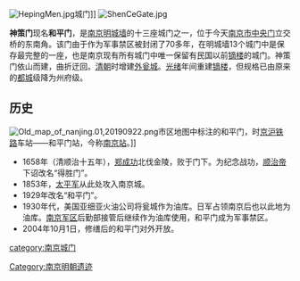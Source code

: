 {{文物保护单位
| 级别 = 全国
| 图片 = [[File:南京和平门神策门洞南侧看城门.jpg|250px]]
| 名称 = 南京城墙
| 编号 = 3－59
| 分类 = 古建筑
| 时代 = 明
| 所在 = [[江苏省|江苏省]][[南京市|南京市]]
| 登录 = 1988年
| Cat = 南京市全国重点文物保护单位
| 子项 = 神策门
}}
[[File:HepingMen.jpg|thumb]]城门]]
[[File:ShenCeGate.jpg|thumb]]

'''神策门'''现名'''和平门'''，是[[南京城墙|南京明城墙]]的十三座城门之一，位于今天[[南京市|南京市]][[中央门|中央门]]立交桥的东南角。该门由于作为军事禁区被封闭了70多年，在明城墙13个城门中是保存最完整的一座，也是南京现有所有城门中唯一保留有民国以前[[镝楼|镝楼]]的城门。神策门依山而建，曲折迂回。[[清朝|清朝]]时增建[[瓮城|外瓮城]]。[[光绪|光绪]]年间重建[[镝楼|镝楼]]，但规格已由原来的[[都城|都城]]级降为州府级。

== 历史 ==

[[File:Old_map_of_nanjing.01,20190922.png|left]]市区地图中标注的和平门，时[[沪宁铁路|京沪铁路]]车站——和平门站，今称[[南京站|南京站]]。]]
*1658年（清顺治十五年），[[郑成功|郑成功]]北伐金陵，败于门下。为纪念战功，[[顺治帝|顺治帝]]下诏改名“得胜门”。
*1853年，[[太平军|太平军]]从此处攻入南京城。
*1929年改名“和平门”。
*1930年代，美国亚细亚火油公司将瓮城作为油库。日军占领南京后也以此地为油库。[[南京军区|南京军区]]后勤部接管后继续作为油库使用，和平门成为军事禁区。
*2004年10月1日，修缮后的和平门对外开放。

{{南京城门}}

[[Category:南京明朝遗迹|Category:南京明朝遗迹]]
[[category:南京城门|category:南京城门]]